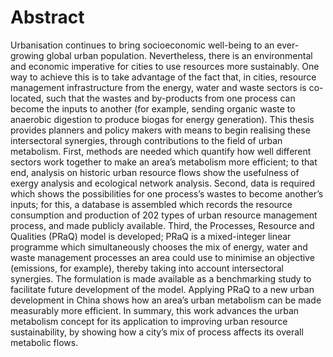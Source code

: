 # Abstract {.unnumbered}

Urbanisation continues to bring socioeconomic well-being to an ever-growing global urban population. Nevertheless, there is an environmental and economic imperative for cities to use resources more sustainably. One way to achieve this is to take advantage of the fact that, in cities, resource management infrastructure from the energy, water and waste sectors is co-located, such that the wastes and by-products from one process can become the inputs to another (for example, sending organic waste to anaerobic digestion to produce biogas for energy generation). This thesis provides planners and policy makers with means to begin realising these intersectoral synergies, through contributions to the field of urban metabolism. First, methods are needed which quantify how well different sectors work together to make an area’s metabolism more efficient; to that end, analysis on historic urban resource flows show the usefulness of exergy analysis and ecological network analysis. Second, data is required which shows the possibilities for one process’s wastes to become another’s inputs; for this, a database is assembled which records the resource consumption and production of 202 types of urban resource management process, and made publicly available. Third, the Processes, Resource and Qualities (PRaQ) model is developed; PRaQ is a mixed-integer linear programme which simultaneously chooses the mix of energy, water and waste management processes an area could use to minimise an objective (emissions, for example), thereby taking into account intersectoral synergies. The formulation is made available as a benchmarking study to facilitate future development of the model. Applying PRaQ to a new urban development in China shows how an area’s urban metabolism can be made measurably more efficient. In summary, this work advances the urban metabolism concept for its application to improving urban resource sustainability, by showing how a city’s mix of process affects its overall metabolic flows.

<!--
Urbanisation has and will continue to bring socioeconomic well-being to an ever-growing global urban population, but they need to use resource more sustainably. One way to do this, is to take advantage of the fact that in cities, resource management infrastructure from the energy, water and waste sectors is co-located, such that the wastes and by-produces of one process can become the inputs to another.

To help planners and policy makers realise these benefits, this thesis introduces a mixed-integer linear programme which can choose the optimal mix of energy, water and waste management processes simultaneously, thereby taking into account the synergies and interactions between these sectors.

Formulating this model advances understanding of the urban metabolism concept, by showing how a city's mix of process affects its overall metabolic flows. Application of the model shows how it is possible to improve an area's metabolism, as measured by appropriate metrics. In summary, it is recommended that process-oriented approaches to urban sustainability should be considered in view of urban challenges.
-->

<!--
In practice, planning a city's mix of processes and schedule of resource imports, exports, and inter-process transfers is nontrivial due to the many permutations and combinations involved, but formalising a city's network of resource management infrastructure as a system enables optimisation modelling

So that planners and policy makers can take advantage of optimisation modelling, this thesis introduces a usable and tractable optimisation mode which can choose the optimal mix of processes a city should use to manage its resources according to a given objective (such as minimising emissions). 

from a theoretical UM perspective
or an optimisation modelling approach

This thesis asks the question,
and answers with a model, whose results demonstrate that
-->
